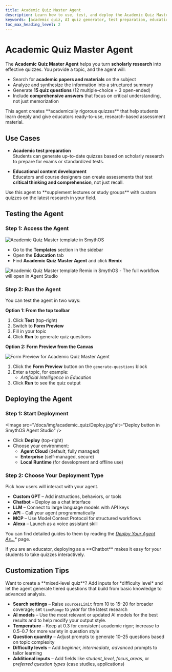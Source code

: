 ```yaml
---
title: Academic Quiz Master Agent
description: Learn how to use, test, and deploy the Academic Quiz Master Agent in SmythOS to generate research-based quizzes for students and educators.
keywords: [academic quiz, AI quiz generator, test preparation, education AI, SmythOS]
toc_max_heading_level: 2
---
```


# Academic Quiz Master Agent  

The **Academic Quiz Master Agent** helps you turn **scholarly research** into effective quizzes. You provide a topic, and the agent will:  

- Search for **academic papers and materials** on the subject  
- Analyze and synthesize the information into a structured summary  
- Generate **15 quiz questions** (12 multiple-choice + 3 open-ended)  
- Include **comprehensive answers** that focus on critical understanding, not just memorization  

<InfoCallout title="Why use this agent?">  
This agent creates **academically rigorous quizzes** that help students learn deeply and give educators ready-to-use, research-based assessment material.  
</InfoCallout>  

<Spacer size="lg" />  

## Use Cases  

- **Academic test preparation**  
  Students can generate up-to-date quizzes based on scholarly research to prepare for exams or standardized tests.  

- **Educational content development**  
  Educators and course designers can create assessments that test **critical thinking and comprehension**, not just recall.  

<TipCallout title="Pro tip">  
Use this agent to **supplement lectures or study groups** with custom quizzes on the latest research in your field.  
</TipCallout>  

<Spacer size="lg" />  

## Testing the Agent  

### Step 1: Access the Agent  

<Image src="/docs/img/academic_quiz/Homepage.jpg" alt="Academic Quiz Master template in SmythOS" />  

- Go to the **Templates** section in the sidebar  
- Open the **Education** tab  
- Find **Academic Quiz Master Agent** and click **Remix**  
<Image src="/docs/img/academic_quiz/Remix.jpg" alt="Academic Quiz Master template Remix in SmythOS" />  
- The full workflow will open in Agent Studio  

<Spacer size="md" />  

### Step 2: Run the Agent  

You can test the agent in two ways:  

**Option 1: From the top toolbar**  

1. Click **Test** (top-right)  
2. Switch to **Form Preview**  
3. Fill in your topic  
4. Click **Run** to generate quiz questions  

**Option 2: Form Preview from the Canvas**  

<Image src="/docs/img/academic_quiz/Form Preview.jpg" alt="Form Preview for Academic Quiz Master Agent" />

1. Click the **Form Preview** button on the `generate-questions` block  
2. Enter a topic, for example:  
   - *Artificial Intelligence in Education*  
3. Click **Run** to see the quiz output  

<Spacer size="lg" />  

## Deploying the Agent  

### Step 1: Start Deployment  

<Image src="/docs/img/academic_quiz/Deploy.jpg"alt="Deploy button in SmythOS Agent Studio" />  

- Click **Deploy** (top-right)  
- Choose your environment:  
  - **Agent Cloud** (default, fully managed)
  - **Enterprise** (self-managed, secure)
  - **Local Runtime** (for development and offline use)

### Step 2: Choose Your Deployment Type  

Pick how users will interact with your agent.

- **Custom GPT** – Add instructions, behaviors, or tools  
- **Chatbot** – Deploy as a chat interface  
- **LLM** – Connect to large language models with API keys  
- **API** – Call your agent programmatically  
- **MCP** – Use Model Context Protocol for structured workflows  
- **Alexa** – Launch as a voice assistant skill  

You can find detailed guides to them by reading the *[Deploy Your Agent As...](/docs/agent-deployments/deployments/)** page.

<InfoCallout title="Best option">  
If you are an educator, deploying as a **Chatbot** makes it easy for your students to take quizzes interactively.  
</InfoCallout>  

<Spacer size="lg" />  

## Customization Tips  
<TipCallout title="Example customization">  
Want to create a **mixed-level quiz**? Add inputs for *difficulty level* and let the agent generate tiered questions that build from basic knowledge to advanced analysis.  
</TipCallout>  

- **Search settings** – Raise `sourcesLimit` from 10 to 15–20 for broader coverage; set `timeRange` to *year* for the latest research  
- **AI models** – Use the most relevant or updated AI models for the best results and to help modify your output style.
- **Temperature** – Keep at 0.3 for consistent academic rigor; increase to 0.5–0.7 for more variety in question style  
- **Question quantity** – Adjust prompts to generate 10–25 questions based on topic complexity  
- **Difficulty levels** – Add *beginner, intermediate, advanced* prompts to tailor learning  
- **Additional inputs** – Add fields like *student_level*, *focus_areas*, or *preferred question types* (case studies, applications)  
